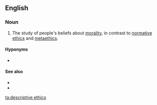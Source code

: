 ==English==
{{wikipedia}}

===Noun===
{{en-noun|-}}

# {{lb|en|ethics}} The study of people's beliefs about [[morality]], in contrast to [[normative ethics]] and [[metaethics]].

====Hyponyms====
* {{l|en|comparative ethics}}

====See also====
* {{l|en|normative ethics}}
* {{l|en|metaethics}}

[[ta:descriptive ethics]]